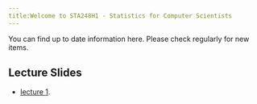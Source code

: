 ```yaml
---
title:Welcome to STA248H1 - Statistics for Computer Scientists
---
```


You can find up to date information here. Please check regularly for new items.

## Lecture Slides

- [lecture 1](https://github.com/WeiAkaneDeng/STA248_UT2018Summer/blob/master/lecture1.html).